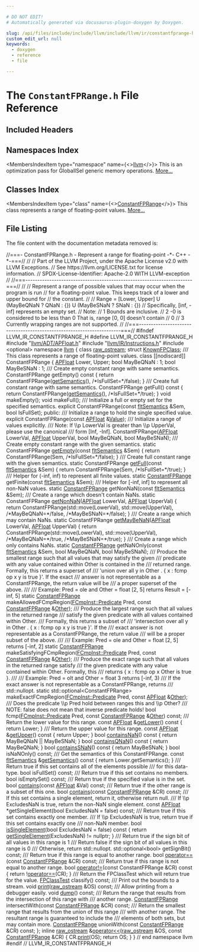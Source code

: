 ```yaml
---

# DO NOT EDIT!
# Automatically generated via docusaurus-plugin-doxygen by Doxygen.

slug: /api/files/include/include/llvm/include/llvm/ir/constantfprange-h
custom_edit_url: null
keywords:
  - doxygen
  - reference
  - file

---
```





# The `ConstantFPRange.h` File Reference

<DoxygenPage pluginConfig={pluginConfig}>



## Included Headers

<IncludesList>
<IncludesListItem
  filePath="llvm/ADT/APFloat.h"
  permalink="/docs/api/files/include/include/llvm/include/llvm/adt/apfloat-h"
  isLocal="true" />
<IncludesListItem
  filePath="llvm/IR/Instructions.h"
  permalink="/docs/api/files/include/include/llvm/include/llvm/ir/instructions-h"
  isLocal="true" />
<IncludesListItem
  filePath="optional"
  permalink=""
  isLocal="false" />
</IncludesList>

## Namespaces Index

<MembersIndex>

<MembersIndexItem
  type="namespace"
  name={<><a href="/docs/api/namespaces/llvm">llvm</a></>}>
This is an optimization pass for GlobalISel generic memory operations. <a href="/docs/api/namespaces/llvm/#details">More...</a>
</MembersIndexItem>

</MembersIndex>

## Classes Index

<MembersIndex>

<MembersIndexItem
  type="class"
  name={<><a href="/docs/api/classes/llvm/constantfprange">ConstantFPRange</a></>}>
This class represents a range of floating-point values. <a href="/docs/api/classes/llvm/constantfprange/#details">More...</a>
</MembersIndexItem>

</MembersIndex>


## File Listing

The file content with the documentation metadata removed is:

<ProgramListing>

<Link id="l00001" /><CodeLine lineNumber="1"><Highlight kind="comment">//===- ConstantFPRange.h - Represent a range for floating-point -&#42;- C++ -&#42;-===//</Highlight><Highlight kind="normal"></Highlight></CodeLine>
<Link id="l00002" /><CodeLine lineNumber="2"><Highlight kind="normal"></Highlight><Highlight kind="comment">//</Highlight><Highlight kind="normal"></Highlight></CodeLine>
<Link id="l00003" /><CodeLine lineNumber="3"><Highlight kind="normal"></Highlight><Highlight kind="comment">// Part of the LLVM Project, under the Apache License v2.0 with LLVM Exceptions.</Highlight><Highlight kind="normal"></Highlight></CodeLine>
<Link id="l00004" /><CodeLine lineNumber="4"><Highlight kind="normal"></Highlight><Highlight kind="comment">// See https://llvm.org/LICENSE.txt for license information.</Highlight><Highlight kind="normal"></Highlight></CodeLine>
<Link id="l00005" /><CodeLine lineNumber="5"><Highlight kind="normal"></Highlight><Highlight kind="comment">// SPDX-License-Identifier: Apache-2.0 WITH LLVM-exception</Highlight><Highlight kind="normal"></Highlight></CodeLine>
<Link id="l00006" /><CodeLine lineNumber="6"><Highlight kind="normal"></Highlight><Highlight kind="comment">//</Highlight><Highlight kind="normal"></Highlight></CodeLine>
<Link id="l00007" /><CodeLine lineNumber="7"><Highlight kind="normal"></Highlight><Highlight kind="comment">//===----------------------------------------------------------------------===//</Highlight><Highlight kind="normal"></Highlight></CodeLine>
<Link id="l00008" /><CodeLine lineNumber="8"><Highlight kind="normal"></Highlight><Highlight kind="comment">//</Highlight><Highlight kind="normal"></Highlight></CodeLine>
<Link id="l00009" /><CodeLine lineNumber="9"><Highlight kind="normal"></Highlight><Highlight kind="comment">// Represent a range of possible values that may occur when the program is run</Highlight><Highlight kind="normal"></Highlight></CodeLine>
<Link id="l00010" /><CodeLine lineNumber="10"><Highlight kind="normal"></Highlight><Highlight kind="comment">// for a floating-point value. This keeps track of a lower and upper bound for</Highlight><Highlight kind="normal"></Highlight></CodeLine>
<Link id="l00011" /><CodeLine lineNumber="11"><Highlight kind="normal"></Highlight><Highlight kind="comment">// the constant.</Highlight><Highlight kind="normal"></Highlight></CodeLine>
<Link id="l00012" /><CodeLine lineNumber="12"><Highlight kind="normal"></Highlight><Highlight kind="comment">//</Highlight><Highlight kind="normal"></Highlight></CodeLine>
<Link id="l00013" /><CodeLine lineNumber="13"><Highlight kind="normal"></Highlight><Highlight kind="comment">// Range = &#91;Lower, Upper&#93; U (MayBeQNaN ? QNaN : &#123;&#125;) U (MayBeSNaN ? SNaN : &#123;&#125;)</Highlight><Highlight kind="normal"></Highlight></CodeLine>
<Link id="l00014" /><CodeLine lineNumber="14"><Highlight kind="normal"></Highlight><Highlight kind="comment">// Specifically, &#91;inf, -inf&#93; represents an empty set.</Highlight><Highlight kind="normal"></Highlight></CodeLine>
<Link id="l00015" /><CodeLine lineNumber="15"><Highlight kind="normal"></Highlight><Highlight kind="comment">// Note:</Highlight><Highlight kind="normal"></Highlight></CodeLine>
<Link id="l00016" /><CodeLine lineNumber="16"><Highlight kind="normal"></Highlight><Highlight kind="comment">// 1 Bounds are inclusive.</Highlight><Highlight kind="normal"></Highlight></CodeLine>
<Link id="l00017" /><CodeLine lineNumber="17"><Highlight kind="normal"></Highlight><Highlight kind="comment">// 2 -0 is considered to be less than 0 That is, range &#91;0, 0&#93; doesn&#39;t contain</Highlight><Highlight kind="normal"></Highlight></CodeLine>
<Link id="l00018" /><CodeLine lineNumber="18"><Highlight kind="normal"></Highlight><Highlight kind="comment">// 0</Highlight><Highlight kind="normal"></Highlight></CodeLine>
<Link id="l00019" /><CodeLine lineNumber="19"><Highlight kind="normal"></Highlight><Highlight kind="comment">// 3 Currently wrapping ranges are not supported.</Highlight><Highlight kind="normal"></Highlight></CodeLine>
<Link id="l00020" /><CodeLine lineNumber="20"><Highlight kind="normal"></Highlight><Highlight kind="comment">//</Highlight><Highlight kind="normal"></Highlight></CodeLine>
<Link id="l00021" /><CodeLine lineNumber="21"><Highlight kind="normal"></Highlight><Highlight kind="comment">//===----------------------------------------------------------------------===//</Highlight><Highlight kind="normal"></Highlight></CodeLine>
<Link id="l00022" /><CodeLine lineNumber="22"><Highlight kind="normal"></Highlight></CodeLine>
<Link id="l00023" /><CodeLine lineNumber="23"><Highlight kind="normal"></Highlight><Highlight kind="preprocessor">#ifndef LLVM&#95;IR&#95;CONSTANTFPRANGE&#95;H</Highlight><Highlight kind="normal"></Highlight></CodeLine>
<Link id="l00024" /><CodeLine lineNumber="24"><Highlight kind="normal"></Highlight><Highlight kind="preprocessor">#define LLVM&#95;IR&#95;CONSTANTFPRANGE&#95;H</Highlight><Highlight kind="normal"></Highlight></CodeLine>
<Link id="l00025" /><CodeLine lineNumber="25"><Highlight kind="normal"></Highlight></CodeLine>
<Link id="l00026" /><CodeLine lineNumber="26"><Highlight kind="normal"></Highlight><Highlight kind="preprocessor">#include &quot;<a href="/docs/api/files/include/include/llvm/include/llvm/adt/apfloat-h">llvm/ADT/APFloat.h</a>&quot;</Highlight><Highlight kind="normal"></Highlight></CodeLine>
<Link id="l00027" /><CodeLine lineNumber="27"><Highlight kind="normal"></Highlight><Highlight kind="preprocessor">#include &quot;<a href="/docs/api/files/include/include/llvm/include/llvm/ir/instructions-h">llvm/IR/Instructions.h</a>&quot;</Highlight><Highlight kind="normal"></Highlight></CodeLine>
<Link id="l00028" /><CodeLine lineNumber="28"><Highlight kind="normal"></Highlight><Highlight kind="preprocessor">#include &lt;optional&gt;</Highlight><Highlight kind="normal"></Highlight></CodeLine>
<Link id="l00029" /><CodeLine lineNumber="29"><Highlight kind="normal"></Highlight></CodeLine>
<Link id="l00030" /><CodeLine lineNumber="30"><Highlight kind="normal"></Highlight><Highlight kind="keyword">namespace </Highlight><Highlight kind="normal"><a href="/docs/api/namespaces/llvm">llvm</a> &#123;</Highlight></CodeLine>
<Link id="l00031" /><CodeLine lineNumber="31"><Highlight kind="normal"></Highlight></CodeLine>
<Link id="l00032" /><CodeLine lineNumber="32"><Highlight kind="normal"></Highlight><Highlight kind="keyword">class </Highlight><Highlight kind="normal"><a href="/docs/api/classes/llvm/raw-ostream">raw&#95;ostream</a>;</Highlight></CodeLine>
<Link id="l00033" /><CodeLine lineNumber="33"><Highlight kind="normal"></Highlight><Highlight kind="keyword">struct </Highlight><Highlight kind="normal"><a href="/docs/api/structs/llvm/knownfpclass">KnownFPClass</a>;</Highlight></CodeLine>
<Link id="l00034" /><CodeLine lineNumber="34"><Highlight kind="normal"></Highlight><Highlight kind="comment"></Highlight></CodeLine>
<Link id="l00035" /><CodeLine lineNumber="35"><Highlight kind="comment">/// This class represents a range of floating-point values.</Highlight><Highlight kind="normal"></Highlight></CodeLine>
<Link id="l00036" /><CodeLine lineNumber="36" lineLink="/docs/api/classes/llvm/constantfprange"><Highlight kind="normal"></Highlight><Highlight kind="keyword">class </Highlight><Highlight kind="normal">&#91;&#91;nodiscard&#93;&#93; ConstantFPRange &#123;</Highlight></CodeLine>
<Link id="l00037" /><CodeLine lineNumber="37"><Highlight kind="normal">  <a href="/docs/api/classes/llvm/apfloat">APFloat</a> Lower, Upper;</Highlight></CodeLine>
<Link id="l00038" /><CodeLine lineNumber="38"><Highlight kind="normal">  </Highlight><Highlight kind="keywordtype">bool</Highlight><Highlight kind="normal"> MayBeQNaN : 1;</Highlight></CodeLine>
<Link id="l00039" /><CodeLine lineNumber="39"><Highlight kind="normal">  </Highlight><Highlight kind="keywordtype">bool</Highlight><Highlight kind="normal"> MayBeSNaN : 1;</Highlight></CodeLine>
<Link id="l00040" /><CodeLine lineNumber="40"><Highlight kind="normal"></Highlight><Highlight kind="comment"></Highlight></CodeLine>
<Link id="l00041" /><CodeLine lineNumber="41"><Highlight kind="comment">  /// Create empty constant range with same semantics.</Highlight><Highlight kind="normal"></Highlight></CodeLine>
<Link id="l00042" /><CodeLine lineNumber="42"><Highlight kind="normal">  ConstantFPRange getEmpty()</Highlight><Highlight kind="keyword"> const </Highlight><Highlight kind="normal">&#123;</Highlight></CodeLine>
<Link id="l00043" /><CodeLine lineNumber="43"><Highlight kind="normal">    </Highlight><Highlight kind="keywordflow">return</Highlight><Highlight kind="normal"> ConstantFPRange(<a href="/docs/api/classes/llvm/constantfprange/#afda37fe68e3091ce813c4f9ab507a04d">getSemantics</a>(), </Highlight><Highlight kind="comment">/&#42;IsFullSet=&#42;/</Highlight><Highlight kind="keyword">false</Highlight><Highlight kind="normal">);</Highlight></CodeLine>
<Link id="l00044" /><CodeLine lineNumber="44"><Highlight kind="normal">  &#125;</Highlight></CodeLine>
<Link id="l00045" /><CodeLine lineNumber="45"><Highlight kind="normal"></Highlight><Highlight kind="comment"></Highlight></CodeLine>
<Link id="l00046" /><CodeLine lineNumber="46"><Highlight kind="comment">  /// Create full constant range with same semantics.</Highlight><Highlight kind="normal"></Highlight></CodeLine>
<Link id="l00047" /><CodeLine lineNumber="47"><Highlight kind="normal">  ConstantFPRange getFull()</Highlight><Highlight kind="keyword"> const </Highlight><Highlight kind="normal">&#123;</Highlight></CodeLine>
<Link id="l00048" /><CodeLine lineNumber="48"><Highlight kind="normal">    </Highlight><Highlight kind="keywordflow">return</Highlight><Highlight kind="normal"> ConstantFPRange(<a href="/docs/api/classes/llvm/constantfprange/#afda37fe68e3091ce813c4f9ab507a04d">getSemantics</a>(), </Highlight><Highlight kind="comment">/&#42;IsFullSet=&#42;/</Highlight><Highlight kind="keyword">true</Highlight><Highlight kind="normal">);</Highlight></CodeLine>
<Link id="l00049" /><CodeLine lineNumber="49"><Highlight kind="normal">  &#125;</Highlight></CodeLine>
<Link id="l00050" /><CodeLine lineNumber="50"><Highlight kind="normal"></Highlight></CodeLine>
<Link id="l00051" /><CodeLine lineNumber="51"><Highlight kind="normal">  </Highlight><Highlight kind="keywordtype">void</Highlight><Highlight kind="normal"> makeEmpty();</Highlight></CodeLine>
<Link id="l00052" /><CodeLine lineNumber="52"><Highlight kind="normal">  </Highlight><Highlight kind="keywordtype">void</Highlight><Highlight kind="normal"> makeFull();</Highlight></CodeLine>
<Link id="l00053" /><CodeLine lineNumber="53"><Highlight kind="normal"></Highlight><Highlight kind="comment"></Highlight></CodeLine>
<Link id="l00054" /><CodeLine lineNumber="54"><Highlight kind="comment">  /// Initialize a full or empty set for the specified semantics.</Highlight><Highlight kind="normal"></Highlight></CodeLine>
<Link id="l00055" /><CodeLine lineNumber="55"><Highlight kind="normal">  </Highlight><Highlight kind="keyword">explicit</Highlight><Highlight kind="normal"> ConstantFPRange(</Highlight><Highlight kind="keyword">const</Highlight><Highlight kind="normal"> <a href="/docs/api/structs/llvm/fltsemantics">fltSemantics</a> &amp;Sem, </Highlight><Highlight kind="keywordtype">bool</Highlight><Highlight kind="normal"> IsFullSet);</Highlight></CodeLine>
<Link id="l00056" /><CodeLine lineNumber="56"><Highlight kind="normal"></Highlight></CodeLine>
<Link id="l00057" /><CodeLine lineNumber="57"><Highlight kind="normal"></Highlight><Highlight kind="keyword">public</Highlight><Highlight kind="normal">:</Highlight><Highlight kind="comment"></Highlight></CodeLine>
<Link id="l00058" /><CodeLine lineNumber="58"><Highlight kind="comment">  /// Initialize a range to hold the single specified value.</Highlight><Highlight kind="normal"></Highlight></CodeLine>
<Link id="l00059" /><CodeLine lineNumber="59"><Highlight kind="normal">  </Highlight><Highlight kind="keyword">explicit</Highlight><Highlight kind="normal"> ConstantFPRange(</Highlight><Highlight kind="keyword">const</Highlight><Highlight kind="normal"> <a href="/docs/api/classes/llvm/apfloat">APFloat</a> &amp;<a href="/docs/api/classes/llvm/value">Value</a>);</Highlight></CodeLine>
<Link id="l00060" /><CodeLine lineNumber="60"><Highlight kind="normal"></Highlight><Highlight kind="comment"></Highlight></CodeLine>
<Link id="l00061" /><CodeLine lineNumber="61"><Highlight kind="comment">  /// Initialize a range of values explicitly.</Highlight></CodeLine>
<Link id="l00062" /><CodeLine lineNumber="62"><Highlight kind="comment">  /// Note: If \\p LowerVal is greater than \\p UpperVal, please use the canonical</Highlight></CodeLine>
<Link id="l00063" /><CodeLine lineNumber="63"><Highlight kind="comment">  /// form &#91;Inf, -Inf&#93;.</Highlight><Highlight kind="normal"></Highlight></CodeLine>
<Link id="l00064" /><CodeLine lineNumber="64"><Highlight kind="normal">  ConstantFPRange(<a href="/docs/api/classes/llvm/apfloat">APFloat</a> LowerVal, <a href="/docs/api/classes/llvm/apfloat">APFloat</a> UpperVal, </Highlight><Highlight kind="keywordtype">bool</Highlight><Highlight kind="normal"> MayBeQNaN,</Highlight></CodeLine>
<Link id="l00065" /><CodeLine lineNumber="65"><Highlight kind="normal">                  </Highlight><Highlight kind="keywordtype">bool</Highlight><Highlight kind="normal"> MayBeSNaN);</Highlight></CodeLine>
<Link id="l00066" /><CodeLine lineNumber="66"><Highlight kind="normal"></Highlight><Highlight kind="comment"></Highlight></CodeLine>
<Link id="l00067" /><CodeLine lineNumber="67"><Highlight kind="comment">  /// Create empty constant range with the given semantics.</Highlight><Highlight kind="normal"></Highlight></CodeLine>
<Link id="l00068" /><CodeLine lineNumber="68" lineLink="/docs/api/classes/llvm/constantfprange/#ad1dd0b6088a193eaccbb62d776d60587"><Highlight kind="normal">  </Highlight><Highlight kind="keyword">static</Highlight><Highlight kind="normal"> ConstantFPRange <a href="/docs/api/classes/llvm/constantfprange/#ad1dd0b6088a193eaccbb62d776d60587">getEmpty</a>(</Highlight><Highlight kind="keyword">const</Highlight><Highlight kind="normal"> <a href="/docs/api/structs/llvm/fltsemantics">fltSemantics</a> &amp;Sem) &#123;</Highlight></CodeLine>
<Link id="l00069" /><CodeLine lineNumber="69"><Highlight kind="normal">    </Highlight><Highlight kind="keywordflow">return</Highlight><Highlight kind="normal"> ConstantFPRange(Sem, </Highlight><Highlight kind="comment">/&#42;IsFullSet=&#42;/</Highlight><Highlight kind="keyword">false</Highlight><Highlight kind="normal">);</Highlight></CodeLine>
<Link id="l00070" /><CodeLine lineNumber="70"><Highlight kind="normal">  &#125;</Highlight></CodeLine>
<Link id="l00071" /><CodeLine lineNumber="71"><Highlight kind="normal"></Highlight><Highlight kind="comment"></Highlight></CodeLine>
<Link id="l00072" /><CodeLine lineNumber="72"><Highlight kind="comment">  /// Create full constant range with the given semantics.</Highlight><Highlight kind="normal"></Highlight></CodeLine>
<Link id="l00073" /><CodeLine lineNumber="73" lineLink="/docs/api/classes/llvm/constantfprange/#a106ff7aa37fa465de3aa36d5887b2ee5"><Highlight kind="normal">  </Highlight><Highlight kind="keyword">static</Highlight><Highlight kind="normal"> ConstantFPRange <a href="/docs/api/classes/llvm/constantfprange/#a106ff7aa37fa465de3aa36d5887b2ee5">getFull</a>(</Highlight><Highlight kind="keyword">const</Highlight><Highlight kind="normal"> <a href="/docs/api/structs/llvm/fltsemantics">fltSemantics</a> &amp;Sem) &#123;</Highlight></CodeLine>
<Link id="l00074" /><CodeLine lineNumber="74"><Highlight kind="normal">    </Highlight><Highlight kind="keywordflow">return</Highlight><Highlight kind="normal"> ConstantFPRange(Sem, </Highlight><Highlight kind="comment">/&#42;IsFullSet=&#42;/</Highlight><Highlight kind="keyword">true</Highlight><Highlight kind="normal">);</Highlight></CodeLine>
<Link id="l00075" /><CodeLine lineNumber="75"><Highlight kind="normal">  &#125;</Highlight></CodeLine>
<Link id="l00076" /><CodeLine lineNumber="76"><Highlight kind="normal"></Highlight><Highlight kind="comment"></Highlight></CodeLine>
<Link id="l00077" /><CodeLine lineNumber="77"><Highlight kind="comment">  /// Helper for (-inf, inf) to represent all finite values.</Highlight><Highlight kind="normal"></Highlight></CodeLine>
<Link id="l00078" /><CodeLine lineNumber="78"><Highlight kind="normal">  </Highlight><Highlight kind="keyword">static</Highlight><Highlight kind="normal"> <a href="/docs/api/classes/llvm/constantfprange">ConstantFPRange</a> getFinite(</Highlight><Highlight kind="keyword">const</Highlight><Highlight kind="normal"> <a href="/docs/api/structs/llvm/fltsemantics">fltSemantics</a> &amp;Sem);</Highlight></CodeLine>
<Link id="l00079" /><CodeLine lineNumber="79"><Highlight kind="normal"></Highlight><Highlight kind="comment"></Highlight></CodeLine>
<Link id="l00080" /><CodeLine lineNumber="80"><Highlight kind="comment">  /// Helper for &#91;-inf, inf&#93; to represent all non-NaN values.</Highlight><Highlight kind="normal"></Highlight></CodeLine>
<Link id="l00081" /><CodeLine lineNumber="81"><Highlight kind="normal">  </Highlight><Highlight kind="keyword">static</Highlight><Highlight kind="normal"> <a href="/docs/api/classes/llvm/constantfprange">ConstantFPRange</a> getNonNaN(</Highlight><Highlight kind="keyword">const</Highlight><Highlight kind="normal"> <a href="/docs/api/structs/llvm/fltsemantics">fltSemantics</a> &amp;Sem);</Highlight></CodeLine>
<Link id="l00082" /><CodeLine lineNumber="82"><Highlight kind="normal"></Highlight><Highlight kind="comment"></Highlight></CodeLine>
<Link id="l00083" /><CodeLine lineNumber="83"><Highlight kind="comment">  /// Create a range which doesn&#39;t contain NaNs.</Highlight><Highlight kind="normal"></Highlight></CodeLine>
<Link id="l00084" /><CodeLine lineNumber="84" lineLink="/docs/api/classes/llvm/constantfprange/#ad36feb2aab4770cccf5b75fe7955d3c9"><Highlight kind="normal">  </Highlight><Highlight kind="keyword">static</Highlight><Highlight kind="normal"> ConstantFPRange <a href="/docs/api/classes/llvm/constantfprange/#ad36feb2aab4770cccf5b75fe7955d3c9">getNonNaN</a>(<a href="/docs/api/classes/llvm/apfloat">APFloat</a> LowerVal, <a href="/docs/api/classes/llvm/apfloat">APFloat</a> UpperVal) &#123;</Highlight></CodeLine>
<Link id="l00085" /><CodeLine lineNumber="85"><Highlight kind="normal">    </Highlight><Highlight kind="keywordflow">return</Highlight><Highlight kind="normal"> ConstantFPRange(std::move(LowerVal), std::move(UpperVal),</Highlight></CodeLine>
<Link id="l00086" /><CodeLine lineNumber="86"><Highlight kind="normal">                           </Highlight><Highlight kind="comment">/&#42;MayBeQNaN=&#42;/</Highlight><Highlight kind="keyword">false</Highlight><Highlight kind="normal">, </Highlight><Highlight kind="comment">/&#42;MayBeSNaN=&#42;/</Highlight><Highlight kind="keyword">false</Highlight><Highlight kind="normal">);</Highlight></CodeLine>
<Link id="l00087" /><CodeLine lineNumber="87"><Highlight kind="normal">  &#125;</Highlight></CodeLine>
<Link id="l00088" /><CodeLine lineNumber="88"><Highlight kind="normal"></Highlight><Highlight kind="comment"></Highlight></CodeLine>
<Link id="l00089" /><CodeLine lineNumber="89"><Highlight kind="comment">  /// Create a range which may contain NaNs.</Highlight><Highlight kind="normal"></Highlight></CodeLine>
<Link id="l00090" /><CodeLine lineNumber="90" lineLink="/docs/api/classes/llvm/constantfprange/#a06367647f909e8107f3a1bc01dddf344"><Highlight kind="normal">  </Highlight><Highlight kind="keyword">static</Highlight><Highlight kind="normal"> ConstantFPRange <a href="/docs/api/classes/llvm/constantfprange/#a06367647f909e8107f3a1bc01dddf344">getMayBeNaN</a>(<a href="/docs/api/classes/llvm/apfloat">APFloat</a> LowerVal, <a href="/docs/api/classes/llvm/apfloat">APFloat</a> UpperVal) &#123;</Highlight></CodeLine>
<Link id="l00091" /><CodeLine lineNumber="91"><Highlight kind="normal">    </Highlight><Highlight kind="keywordflow">return</Highlight><Highlight kind="normal"> ConstantFPRange(std::move(LowerVal), std::move(UpperVal),</Highlight></CodeLine>
<Link id="l00092" /><CodeLine lineNumber="92"><Highlight kind="normal">                           </Highlight><Highlight kind="comment">/&#42;MayBeQNaN=&#42;/</Highlight><Highlight kind="keyword">true</Highlight><Highlight kind="normal">, </Highlight><Highlight kind="comment">/&#42;MayBeSNaN=&#42;/</Highlight><Highlight kind="keyword">true</Highlight><Highlight kind="normal">);</Highlight></CodeLine>
<Link id="l00093" /><CodeLine lineNumber="93"><Highlight kind="normal">  &#125;</Highlight></CodeLine>
<Link id="l00094" /><CodeLine lineNumber="94"><Highlight kind="normal"></Highlight><Highlight kind="comment"></Highlight></CodeLine>
<Link id="l00095" /><CodeLine lineNumber="95"><Highlight kind="comment">  /// Create a range which only contains NaNs.</Highlight><Highlight kind="normal"></Highlight></CodeLine>
<Link id="l00096" /><CodeLine lineNumber="96"><Highlight kind="normal">  </Highlight><Highlight kind="keyword">static</Highlight><Highlight kind="normal"> <a href="/docs/api/classes/llvm/constantfprange">ConstantFPRange</a> getNaNOnly(</Highlight><Highlight kind="keyword">const</Highlight><Highlight kind="normal"> <a href="/docs/api/structs/llvm/fltsemantics">fltSemantics</a> &amp;Sem, </Highlight><Highlight kind="keywordtype">bool</Highlight><Highlight kind="normal"> MayBeQNaN,</Highlight></CodeLine>
<Link id="l00097" /><CodeLine lineNumber="97"><Highlight kind="normal">                                    </Highlight><Highlight kind="keywordtype">bool</Highlight><Highlight kind="normal"> MayBeSNaN);</Highlight></CodeLine>
<Link id="l00098" /><CodeLine lineNumber="98"><Highlight kind="normal"></Highlight><Highlight kind="comment"></Highlight></CodeLine>
<Link id="l00099" /><CodeLine lineNumber="99"><Highlight kind="comment">  /// Produce the smallest range such that all values that may satisfy the given</Highlight></CodeLine>
<Link id="l00100" /><CodeLine lineNumber="100"><Highlight kind="comment">  /// predicate with any value contained within Other is contained in the</Highlight></CodeLine>
<Link id="l00101" /><CodeLine lineNumber="101"><Highlight kind="comment">  /// returned range.  Formally, this returns a superset of</Highlight></CodeLine>
<Link id="l00102" /><CodeLine lineNumber="102"><Highlight kind="comment">  /// &#39;union over all y in Other . &#123; x : fcmp op x y is true &#125;&#39;.  If the exact</Highlight></CodeLine>
<Link id="l00103" /><CodeLine lineNumber="103"><Highlight kind="comment">  /// answer is not representable as a ConstantFPRange, the return value will be</Highlight></CodeLine>
<Link id="l00104" /><CodeLine lineNumber="104"><Highlight kind="comment">  /// a proper superset of the above.</Highlight></CodeLine>
<Link id="l00105" /><CodeLine lineNumber="105"><Highlight kind="comment">  ///</Highlight></CodeLine>
<Link id="l00106" /><CodeLine lineNumber="106"><Highlight kind="comment">  /// Example: Pred = ole and Other = float &#91;2, 5&#93; returns Result = &#91;-inf, 5&#93;</Highlight><Highlight kind="normal"></Highlight></CodeLine>
<Link id="l00107" /><CodeLine lineNumber="107"><Highlight kind="normal">  </Highlight><Highlight kind="keyword">static</Highlight><Highlight kind="normal"> <a href="/docs/api/classes/llvm/constantfprange">ConstantFPRange</a> makeAllowedFCmpRegion(<a href="/docs/api/classes/llvm/cmpinst/#a2be3583dac92a031fa1458d4d992c78b">FCmpInst::Predicate</a> Pred,</Highlight></CodeLine>
<Link id="l00108" /><CodeLine lineNumber="108"><Highlight kind="normal">                                               </Highlight><Highlight kind="keyword">const</Highlight><Highlight kind="normal"> <a href="/docs/api/classes/llvm/constantfprange">ConstantFPRange</a> &amp;<a href="/docs/api/namespaces/llvm/#a9eb4f5b98b70ee4fab9614ed58282c1fa6311ae17c1ee52b36e68aaf4ad066387">Other</a>);</Highlight></CodeLine>
<Link id="l00109" /><CodeLine lineNumber="109"><Highlight kind="normal"></Highlight><Highlight kind="comment"></Highlight></CodeLine>
<Link id="l00110" /><CodeLine lineNumber="110"><Highlight kind="comment">  /// Produce the largest range such that all values in the returned range</Highlight></CodeLine>
<Link id="l00111" /><CodeLine lineNumber="111"><Highlight kind="comment">  /// satisfy the given predicate with all values contained within Other.</Highlight></CodeLine>
<Link id="l00112" /><CodeLine lineNumber="112"><Highlight kind="comment">  /// Formally, this returns a subset of</Highlight></CodeLine>
<Link id="l00113" /><CodeLine lineNumber="113"><Highlight kind="comment">  /// &#39;intersection over all y in Other . &#123; x : fcmp op x y is true &#125;&#39;.  If the</Highlight></CodeLine>
<Link id="l00114" /><CodeLine lineNumber="114"><Highlight kind="comment">  /// exact answer is not representable as a ConstantFPRange, the return value</Highlight></CodeLine>
<Link id="l00115" /><CodeLine lineNumber="115"><Highlight kind="comment">  /// will be a proper subset of the above.</Highlight></CodeLine>
<Link id="l00116" /><CodeLine lineNumber="116"><Highlight kind="comment">  ///</Highlight></CodeLine>
<Link id="l00117" /><CodeLine lineNumber="117"><Highlight kind="comment">  /// Example: Pred = ole and Other = float &#91;2, 5&#93; returns &#91;-inf, 2&#93;</Highlight><Highlight kind="normal"></Highlight></CodeLine>
<Link id="l00118" /><CodeLine lineNumber="118"><Highlight kind="normal">  </Highlight><Highlight kind="keyword">static</Highlight><Highlight kind="normal"> <a href="/docs/api/classes/llvm/constantfprange">ConstantFPRange</a> makeSatisfyingFCmpRegion(<a href="/docs/api/classes/llvm/cmpinst/#a2be3583dac92a031fa1458d4d992c78b">FCmpInst::Predicate</a> Pred,</Highlight></CodeLine>
<Link id="l00119" /><CodeLine lineNumber="119"><Highlight kind="normal">                                                  </Highlight><Highlight kind="keyword">const</Highlight><Highlight kind="normal"> <a href="/docs/api/classes/llvm/constantfprange">ConstantFPRange</a> &amp;<a href="/docs/api/namespaces/llvm/#a9eb4f5b98b70ee4fab9614ed58282c1fa6311ae17c1ee52b36e68aaf4ad066387">Other</a>);</Highlight></CodeLine>
<Link id="l00120" /><CodeLine lineNumber="120"><Highlight kind="normal"></Highlight><Highlight kind="comment"></Highlight></CodeLine>
<Link id="l00121" /><CodeLine lineNumber="121"><Highlight kind="comment">  /// Produce the exact range such that all values in the returned range satisfy</Highlight></CodeLine>
<Link id="l00122" /><CodeLine lineNumber="122"><Highlight kind="comment">  /// the given predicate with any value contained within Other. Formally, this</Highlight></CodeLine>
<Link id="l00123" /><CodeLine lineNumber="123"><Highlight kind="comment">  /// returns &#123; x : fcmp op x Other is true &#125;.</Highlight></CodeLine>
<Link id="l00124" /><CodeLine lineNumber="124"><Highlight kind="comment">  ///</Highlight></CodeLine>
<Link id="l00125" /><CodeLine lineNumber="125"><Highlight kind="comment">  /// Example: Pred = olt and Other = float 3 returns &#91;-inf, 3)</Highlight></CodeLine>
<Link id="l00126" /><CodeLine lineNumber="126"><Highlight kind="comment">  /// If the exact answer is not representable as a ConstantFPRange, returns</Highlight></CodeLine>
<Link id="l00127" /><CodeLine lineNumber="127"><Highlight kind="comment">  /// std::nullopt.</Highlight><Highlight kind="normal"></Highlight></CodeLine>
<Link id="l00128" /><CodeLine lineNumber="128"><Highlight kind="normal">  </Highlight><Highlight kind="keyword">static</Highlight><Highlight kind="normal"> std::optional&lt;ConstantFPRange&gt;</Highlight></CodeLine>
<Link id="l00129" /><CodeLine lineNumber="129"><Highlight kind="normal">  makeExactFCmpRegion(<a href="/docs/api/classes/llvm/cmpinst/#a2be3583dac92a031fa1458d4d992c78b">FCmpInst::Predicate</a> Pred, </Highlight><Highlight kind="keyword">const</Highlight><Highlight kind="normal"> <a href="/docs/api/classes/llvm/apfloat">APFloat</a> &amp;<a href="/docs/api/namespaces/llvm/#a9eb4f5b98b70ee4fab9614ed58282c1fa6311ae17c1ee52b36e68aaf4ad066387">Other</a>);</Highlight></CodeLine>
<Link id="l00130" /><CodeLine lineNumber="130"><Highlight kind="normal"></Highlight><Highlight kind="comment"></Highlight></CodeLine>
<Link id="l00131" /><CodeLine lineNumber="131"><Highlight kind="comment">  /// Does the predicate \\p Pred hold between ranges this and \\p Other?</Highlight></CodeLine>
<Link id="l00132" /><CodeLine lineNumber="132"><Highlight kind="comment">  /// NOTE: false does not mean that inverse predicate holds!</Highlight><Highlight kind="normal"></Highlight></CodeLine>
<Link id="l00133" /><CodeLine lineNumber="133"><Highlight kind="normal">  </Highlight><Highlight kind="keywordtype">bool</Highlight><Highlight kind="normal"> fcmp(<a href="/docs/api/classes/llvm/cmpinst/#a2be3583dac92a031fa1458d4d992c78b">FCmpInst::Predicate</a> Pred, </Highlight><Highlight kind="keyword">const</Highlight><Highlight kind="normal"> <a href="/docs/api/classes/llvm/constantfprange">ConstantFPRange</a> &amp;<a href="/docs/api/namespaces/llvm/#a9eb4f5b98b70ee4fab9614ed58282c1fa6311ae17c1ee52b36e68aaf4ad066387">Other</a>) </Highlight><Highlight kind="keyword">const</Highlight><Highlight kind="normal">;</Highlight></CodeLine>
<Link id="l00134" /><CodeLine lineNumber="134"><Highlight kind="normal"></Highlight><Highlight kind="comment"></Highlight></CodeLine>
<Link id="l00135" /><CodeLine lineNumber="135"><Highlight kind="comment">  /// Return the lower value for this range.</Highlight><Highlight kind="normal"></Highlight></CodeLine>
<Link id="l00136" /><CodeLine lineNumber="136" lineLink="/docs/api/classes/llvm/constantfprange/#aecf00eeae75d39bfd560934ea6657ce3"><Highlight kind="normal">  </Highlight><Highlight kind="keyword">const</Highlight><Highlight kind="normal"> <a href="/docs/api/classes/llvm/apfloat">APFloat</a> &amp;<a href="/docs/api/classes/llvm/constantfprange/#aecf00eeae75d39bfd560934ea6657ce3">getLower</a>()</Highlight><Highlight kind="keyword"> const </Highlight><Highlight kind="normal">&#123; </Highlight><Highlight kind="keywordflow">return</Highlight><Highlight kind="normal"> Lower; &#125;</Highlight></CodeLine>
<Link id="l00137" /><CodeLine lineNumber="137"><Highlight kind="normal"></Highlight><Highlight kind="comment"></Highlight></CodeLine>
<Link id="l00138" /><CodeLine lineNumber="138"><Highlight kind="comment">  /// Return the upper value for this range.</Highlight><Highlight kind="normal"></Highlight></CodeLine>
<Link id="l00139" /><CodeLine lineNumber="139" lineLink="/docs/api/classes/llvm/constantfprange/#aeb1ef69f315dc2f8249e020780192e3d"><Highlight kind="normal">  </Highlight><Highlight kind="keyword">const</Highlight><Highlight kind="normal"> <a href="/docs/api/classes/llvm/apfloat">APFloat</a> &amp;<a href="/docs/api/classes/llvm/constantfprange/#aeb1ef69f315dc2f8249e020780192e3d">getUpper</a>()</Highlight><Highlight kind="keyword"> const </Highlight><Highlight kind="normal">&#123; </Highlight><Highlight kind="keywordflow">return</Highlight><Highlight kind="normal"> Upper; &#125;</Highlight></CodeLine>
<Link id="l00140" /><CodeLine lineNumber="140"><Highlight kind="normal"></Highlight></CodeLine>
<Link id="l00141" /><CodeLine lineNumber="141" lineLink="/docs/api/classes/llvm/constantfprange/#a6f9d74b728e4f62b126c17c6970957f4"><Highlight kind="normal">  </Highlight><Highlight kind="keywordtype">bool</Highlight><Highlight kind="normal"> <a href="/docs/api/classes/llvm/constantfprange/#a6f9d74b728e4f62b126c17c6970957f4">containsNaN</a>()</Highlight><Highlight kind="keyword"> const </Highlight><Highlight kind="normal">&#123; </Highlight><Highlight kind="keywordflow">return</Highlight><Highlight kind="normal"> MayBeQNaN || MayBeSNaN; &#125;</Highlight></CodeLine>
<Link id="l00142" /><CodeLine lineNumber="142" lineLink="/docs/api/classes/llvm/constantfprange/#a1280f3ee32c39f4732e88d94f62ba72d"><Highlight kind="normal">  </Highlight><Highlight kind="keywordtype">bool</Highlight><Highlight kind="normal"> <a href="/docs/api/classes/llvm/constantfprange/#a1280f3ee32c39f4732e88d94f62ba72d">containsQNaN</a>()</Highlight><Highlight kind="keyword"> const </Highlight><Highlight kind="normal">&#123; </Highlight><Highlight kind="keywordflow">return</Highlight><Highlight kind="normal"> MayBeQNaN; &#125;</Highlight></CodeLine>
<Link id="l00143" /><CodeLine lineNumber="143" lineLink="/docs/api/classes/llvm/constantfprange/#a3c822545e0122b707c5953be7c06fef3"><Highlight kind="normal">  </Highlight><Highlight kind="keywordtype">bool</Highlight><Highlight kind="normal"> <a href="/docs/api/classes/llvm/constantfprange/#a3c822545e0122b707c5953be7c06fef3">containsSNaN</a>()</Highlight><Highlight kind="keyword"> const </Highlight><Highlight kind="normal">&#123; </Highlight><Highlight kind="keywordflow">return</Highlight><Highlight kind="normal"> MayBeSNaN; &#125;</Highlight></CodeLine>
<Link id="l00144" /><CodeLine lineNumber="144"><Highlight kind="normal">  </Highlight><Highlight kind="keywordtype">bool</Highlight><Highlight kind="normal"> isNaNOnly() </Highlight><Highlight kind="keyword">const</Highlight><Highlight kind="normal">;</Highlight></CodeLine>
<Link id="l00145" /><CodeLine lineNumber="145"><Highlight kind="normal"></Highlight><Highlight kind="comment"></Highlight></CodeLine>
<Link id="l00146" /><CodeLine lineNumber="146"><Highlight kind="comment">  /// Get the semantics of this ConstantFPRange.</Highlight><Highlight kind="normal"></Highlight></CodeLine>
<Link id="l00147" /><CodeLine lineNumber="147" lineLink="/docs/api/classes/llvm/constantfprange/#afda37fe68e3091ce813c4f9ab507a04d"><Highlight kind="normal">  </Highlight><Highlight kind="keyword">const</Highlight><Highlight kind="normal"> <a href="/docs/api/structs/llvm/fltsemantics">fltSemantics</a> &amp;<a href="/docs/api/classes/llvm/constantfprange/#afda37fe68e3091ce813c4f9ab507a04d">getSemantics</a>()</Highlight><Highlight kind="keyword"> const </Highlight><Highlight kind="normal">&#123; </Highlight><Highlight kind="keywordflow">return</Highlight><Highlight kind="normal"> Lower.getSemantics(); &#125;</Highlight></CodeLine>
<Link id="l00148" /><CodeLine lineNumber="148"><Highlight kind="normal"></Highlight><Highlight kind="comment"></Highlight></CodeLine>
<Link id="l00149" /><CodeLine lineNumber="149"><Highlight kind="comment">  /// Return true if this set contains all of the elements possible</Highlight></CodeLine>
<Link id="l00150" /><CodeLine lineNumber="150"><Highlight kind="comment">  /// for this data-type.</Highlight><Highlight kind="normal"></Highlight></CodeLine>
<Link id="l00151" /><CodeLine lineNumber="151"><Highlight kind="normal">  </Highlight><Highlight kind="keywordtype">bool</Highlight><Highlight kind="normal"> isFullSet() </Highlight><Highlight kind="keyword">const</Highlight><Highlight kind="normal">;</Highlight></CodeLine>
<Link id="l00152" /><CodeLine lineNumber="152"><Highlight kind="normal"></Highlight><Highlight kind="comment"></Highlight></CodeLine>
<Link id="l00153" /><CodeLine lineNumber="153"><Highlight kind="comment">  /// Return true if this set contains no members.</Highlight><Highlight kind="normal"></Highlight></CodeLine>
<Link id="l00154" /><CodeLine lineNumber="154"><Highlight kind="normal">  </Highlight><Highlight kind="keywordtype">bool</Highlight><Highlight kind="normal"> isEmptySet() </Highlight><Highlight kind="keyword">const</Highlight><Highlight kind="normal">;</Highlight></CodeLine>
<Link id="l00155" /><CodeLine lineNumber="155"><Highlight kind="normal"></Highlight><Highlight kind="comment"></Highlight></CodeLine>
<Link id="l00156" /><CodeLine lineNumber="156"><Highlight kind="comment">  /// Return true if the specified value is in the set.</Highlight><Highlight kind="normal"></Highlight></CodeLine>
<Link id="l00157" /><CodeLine lineNumber="157"><Highlight kind="normal">  </Highlight><Highlight kind="keywordtype">bool</Highlight><Highlight kind="normal"> <a href="/docs/api/files/lib/lib/sandboxir/value-cpp/#a34433c37334a1cde3d58cde3099257dd">contains</a>(</Highlight><Highlight kind="keyword">const</Highlight><Highlight kind="normal"> <a href="/docs/api/classes/llvm/apfloat">APFloat</a> &amp;Val) </Highlight><Highlight kind="keyword">const</Highlight><Highlight kind="normal">;</Highlight></CodeLine>
<Link id="l00158" /><CodeLine lineNumber="158"><Highlight kind="normal"></Highlight><Highlight kind="comment"></Highlight></CodeLine>
<Link id="l00159" /><CodeLine lineNumber="159"><Highlight kind="comment">  /// Return true if the other range is a subset of this one.</Highlight><Highlight kind="normal"></Highlight></CodeLine>
<Link id="l00160" /><CodeLine lineNumber="160"><Highlight kind="normal">  </Highlight><Highlight kind="keywordtype">bool</Highlight><Highlight kind="normal"> <a href="/docs/api/files/lib/lib/sandboxir/value-cpp/#a34433c37334a1cde3d58cde3099257dd">contains</a>(</Highlight><Highlight kind="keyword">const</Highlight><Highlight kind="normal"> <a href="/docs/api/classes/llvm/constantfprange">ConstantFPRange</a> &amp;CR) </Highlight><Highlight kind="keyword">const</Highlight><Highlight kind="normal">;</Highlight></CodeLine>
<Link id="l00161" /><CodeLine lineNumber="161"><Highlight kind="normal"></Highlight><Highlight kind="comment"></Highlight></CodeLine>
<Link id="l00162" /><CodeLine lineNumber="162"><Highlight kind="comment">  /// If this set contains a single element, return it, otherwise return null.</Highlight></CodeLine>
<Link id="l00163" /><CodeLine lineNumber="163"><Highlight kind="comment">  /// If \\p ExcludesNaN is true, return the non-NaN single element.</Highlight><Highlight kind="normal"></Highlight></CodeLine>
<Link id="l00164" /><CodeLine lineNumber="164"><Highlight kind="normal">  </Highlight><Highlight kind="keyword">const</Highlight><Highlight kind="normal"> <a href="/docs/api/classes/llvm/apfloat">APFloat</a> &#42;getSingleElement(</Highlight><Highlight kind="keywordtype">bool</Highlight><Highlight kind="normal"> ExcludesNaN = </Highlight><Highlight kind="keyword">false</Highlight><Highlight kind="normal">) </Highlight><Highlight kind="keyword">const</Highlight><Highlight kind="normal">;</Highlight></CodeLine>
<Link id="l00165" /><CodeLine lineNumber="165"><Highlight kind="normal"></Highlight><Highlight kind="comment"></Highlight></CodeLine>
<Link id="l00166" /><CodeLine lineNumber="166"><Highlight kind="comment">  /// Return true if this set contains exactly one member.</Highlight></CodeLine>
<Link id="l00167" /><CodeLine lineNumber="167"><Highlight kind="comment">  /// If \\p ExcludesNaN is true, return true if this set contains exactly one</Highlight></CodeLine>
<Link id="l00168" /><CodeLine lineNumber="168"><Highlight kind="comment">  /// non-NaN member.</Highlight><Highlight kind="normal"></Highlight></CodeLine>
<Link id="l00169" /><CodeLine lineNumber="169" lineLink="/docs/api/classes/llvm/constantfprange/#a87a320a2d76c93e6aa347f2456a7a394"><Highlight kind="normal">  </Highlight><Highlight kind="keywordtype">bool</Highlight><Highlight kind="normal"> <a href="/docs/api/classes/llvm/constantfprange/#a87a320a2d76c93e6aa347f2456a7a394">isSingleElement</a>(</Highlight><Highlight kind="keywordtype">bool</Highlight><Highlight kind="normal"> ExcludesNaN = </Highlight><Highlight kind="keyword">false</Highlight><Highlight kind="normal">)</Highlight><Highlight kind="keyword"> const </Highlight><Highlight kind="normal">&#123;</Highlight></CodeLine>
<Link id="l00170" /><CodeLine lineNumber="170"><Highlight kind="normal">    </Highlight><Highlight kind="keywordflow">return</Highlight><Highlight kind="normal"> <a href="/docs/api/classes/llvm/constantfprange/#a4c44f70a31ae4f69f7676b9499ba117b">getSingleElement</a>(ExcludesNaN) != </Highlight><Highlight kind="keyword">nullptr</Highlight><Highlight kind="normal">;</Highlight></CodeLine>
<Link id="l00171" /><CodeLine lineNumber="171"><Highlight kind="normal">  &#125;</Highlight></CodeLine>
<Link id="l00172" /><CodeLine lineNumber="172"><Highlight kind="normal"></Highlight><Highlight kind="comment"></Highlight></CodeLine>
<Link id="l00173" /><CodeLine lineNumber="173"><Highlight kind="comment">  /// Return true if the sign bit of all values in this range is 1</Highlight></CodeLine>
<Link id="l00174" /><CodeLine lineNumber="174"><Highlight kind="comment">  /// Return false if the sign bit of all values in this range is 0</Highlight></CodeLine>
<Link id="l00175" /><CodeLine lineNumber="175"><Highlight kind="comment">  /// Otherwise, return std::nullopt.</Highlight><Highlight kind="normal"></Highlight></CodeLine>
<Link id="l00176" /><CodeLine lineNumber="176"><Highlight kind="normal">  std::optional&lt;bool&gt; getSignBit() </Highlight><Highlight kind="keyword">const</Highlight><Highlight kind="normal">;</Highlight></CodeLine>
<Link id="l00177" /><CodeLine lineNumber="177"><Highlight kind="normal"></Highlight><Highlight kind="comment"></Highlight></CodeLine>
<Link id="l00178" /><CodeLine lineNumber="178"><Highlight kind="comment">  /// Return true if this range is equal to another range.</Highlight><Highlight kind="normal"></Highlight></CodeLine>
<Link id="l00179" /><CodeLine lineNumber="179"><Highlight kind="normal">  </Highlight><Highlight kind="keywordtype">bool</Highlight><Highlight kind="normal"> <a href="/docs/api/files/lib/lib/debuginfo/lib/debuginfo/gsym/mergedfunctionsinfo-cpp/#ad5db311411b09e79fcad62e7cee12e6b">operator==</a>(</Highlight><Highlight kind="keyword">const</Highlight><Highlight kind="normal"> <a href="/docs/api/classes/llvm/constantfprange">ConstantFPRange</a> &amp;CR) </Highlight><Highlight kind="keyword">const</Highlight><Highlight kind="normal">;</Highlight><Highlight kind="comment"></Highlight></CodeLine>
<Link id="l00180" /><CodeLine lineNumber="180"><Highlight kind="comment">  /// Return true if this range is not equal to another range.</Highlight><Highlight kind="normal"></Highlight></CodeLine>
<Link id="l00181" /><CodeLine lineNumber="181" lineLink="/docs/api/classes/llvm/constantfprange/#aa358c3b1545898d0e7365f44e194963e"><Highlight kind="normal">  </Highlight><Highlight kind="keywordtype">bool</Highlight><Highlight kind="normal"> <a href="/docs/api/classes/llvm/constantfprange/#aa358c3b1545898d0e7365f44e194963e">operator!=</a>(</Highlight><Highlight kind="keyword">const</Highlight><Highlight kind="normal"> ConstantFPRange &amp;CR)</Highlight><Highlight kind="keyword"> const </Highlight><Highlight kind="normal">&#123; </Highlight><Highlight kind="keywordflow">return</Highlight><Highlight kind="normal"> !<a href="/docs/api/files/lib/lib/debuginfo/lib/debuginfo/gsym/mergedfunctionsinfo-cpp/#ad5db311411b09e79fcad62e7cee12e6b">operator==</a>(CR); &#125;</Highlight></CodeLine>
<Link id="l00182" /><CodeLine lineNumber="182"><Highlight kind="normal"></Highlight><Highlight kind="comment"></Highlight></CodeLine>
<Link id="l00183" /><CodeLine lineNumber="183"><Highlight kind="comment">  /// Return the FPClassTest which will return true for the value.</Highlight><Highlight kind="normal"></Highlight></CodeLine>
<Link id="l00184" /><CodeLine lineNumber="184"><Highlight kind="normal">  <a href="/docs/api/namespaces/llvm/#a76921eddf6329af860916f3278ef1d1d">FPClassTest</a> classify() </Highlight><Highlight kind="keyword">const</Highlight><Highlight kind="normal">;</Highlight></CodeLine>
<Link id="l00185" /><CodeLine lineNumber="185"><Highlight kind="normal"></Highlight><Highlight kind="comment"></Highlight></CodeLine>
<Link id="l00186" /><CodeLine lineNumber="186"><Highlight kind="comment">  /// Print out the bounds to a stream.</Highlight><Highlight kind="normal"></Highlight></CodeLine>
<Link id="l00187" /><CodeLine lineNumber="187"><Highlight kind="normal">  </Highlight><Highlight kind="keywordtype">void</Highlight><Highlight kind="normal"> <a href="/docs/api/files/lib/lib/object/archivewriter-cpp/#aa9f638c7ae7fdd206a6c60e26bef9751">print</a>(<a href="/docs/api/classes/llvm/raw-ostream">raw&#95;ostream</a> &amp;OS) </Highlight><Highlight kind="keyword">const</Highlight><Highlight kind="normal">;</Highlight></CodeLine>
<Link id="l00188" /><CodeLine lineNumber="188"><Highlight kind="normal"></Highlight><Highlight kind="comment"></Highlight></CodeLine>
<Link id="l00189" /><CodeLine lineNumber="189"><Highlight kind="comment">  /// Allow printing from a debugger easily.</Highlight><Highlight kind="normal"></Highlight></CodeLine>
<Link id="l00190" /><CodeLine lineNumber="190"><Highlight kind="normal">  </Highlight><Highlight kind="keywordtype">void</Highlight><Highlight kind="normal"> <a href="/docs/api/namespaces/llvm/#a03503773241005f01b090b9862aad304">dump</a>() </Highlight><Highlight kind="keyword">const</Highlight><Highlight kind="normal">;</Highlight></CodeLine>
<Link id="l00191" /><CodeLine lineNumber="191"><Highlight kind="normal"></Highlight><Highlight kind="comment"></Highlight></CodeLine>
<Link id="l00192" /><CodeLine lineNumber="192"><Highlight kind="comment">  /// Return the range that results from the intersection of this range with</Highlight></CodeLine>
<Link id="l00193" /><CodeLine lineNumber="193"><Highlight kind="comment">  /// another range.</Highlight><Highlight kind="normal"></Highlight></CodeLine>
<Link id="l00194" /><CodeLine lineNumber="194"><Highlight kind="normal">  <a href="/docs/api/classes/llvm/constantfprange">ConstantFPRange</a> intersectWith(</Highlight><Highlight kind="keyword">const</Highlight><Highlight kind="normal"> <a href="/docs/api/classes/llvm/constantfprange">ConstantFPRange</a> &amp;CR) </Highlight><Highlight kind="keyword">const</Highlight><Highlight kind="normal">;</Highlight></CodeLine>
<Link id="l00195" /><CodeLine lineNumber="195"><Highlight kind="normal"></Highlight><Highlight kind="comment"></Highlight></CodeLine>
<Link id="l00196" /><CodeLine lineNumber="196"><Highlight kind="comment">  /// Return the smallest range that results from the union of this range</Highlight></CodeLine>
<Link id="l00197" /><CodeLine lineNumber="197"><Highlight kind="comment">  /// with another range.  The resultant range is guaranteed to include the</Highlight></CodeLine>
<Link id="l00198" /><CodeLine lineNumber="198"><Highlight kind="comment">  /// elements of both sets, but may contain more.</Highlight><Highlight kind="normal"></Highlight></CodeLine>
<Link id="l00199" /><CodeLine lineNumber="199"><Highlight kind="normal">  <a href="/docs/api/classes/llvm/constantfprange">ConstantFPRange</a> unionWith(</Highlight><Highlight kind="keyword">const</Highlight><Highlight kind="normal"> <a href="/docs/api/classes/llvm/constantfprange">ConstantFPRange</a> &amp;CR) </Highlight><Highlight kind="keyword">const</Highlight><Highlight kind="normal">;</Highlight></CodeLine>
<Link id="l00200" /><CodeLine lineNumber="200"><Highlight kind="normal">&#125;;</Highlight></CodeLine>
<Link id="l00201" /><CodeLine lineNumber="201"><Highlight kind="normal"></Highlight></CodeLine>
<Link id="l00202" /><CodeLine lineNumber="202" lineLink="/docs/api/namespaces/llvm/#a59a8a9e4861e3384ff4e3cc12e45ff60"><Highlight kind="normal"></Highlight><Highlight kind="keyword">inline</Highlight><Highlight kind="normal"> <a href="/docs/api/classes/llvm/raw-ostream">raw&#95;ostream</a> &amp;<a href="/docs/api/namespaces/llvm/#ab89f1db02887aa569176f0e29622eb47">operator&lt;&lt;</a>(<a href="/docs/api/classes/llvm/raw-ostream">raw&#95;ostream</a> &amp;OS, </Highlight><Highlight kind="keyword">const</Highlight><Highlight kind="normal"> <a href="/docs/api/classes/llvm/constantfprange">ConstantFPRange</a> &amp;CR) &#123;</Highlight></CodeLine>
<Link id="l00203" /><CodeLine lineNumber="203"><Highlight kind="normal">  CR.<a href="/docs/api/classes/llvm/constantfprange/#a951fd858f0a01fc10c5556ac31075162">print</a>(OS);</Highlight></CodeLine>
<Link id="l00204" /><CodeLine lineNumber="204"><Highlight kind="normal">  </Highlight><Highlight kind="keywordflow">return</Highlight><Highlight kind="normal"> OS;</Highlight></CodeLine>
<Link id="l00205" /><CodeLine lineNumber="205"><Highlight kind="normal">&#125;</Highlight></CodeLine>
<Link id="l00206" /><CodeLine lineNumber="206"><Highlight kind="normal"></Highlight></CodeLine>
<Link id="l00207" /><CodeLine lineNumber="207"><Highlight kind="normal">&#125; </Highlight><Highlight kind="comment">// end namespace llvm</Highlight><Highlight kind="normal"></Highlight></CodeLine>
<Link id="l00208" /><CodeLine lineNumber="208"><Highlight kind="normal"></Highlight></CodeLine>
<Link id="l00209" /><CodeLine lineNumber="209"><Highlight kind="normal"></Highlight><Highlight kind="preprocessor">#endif </Highlight><Highlight kind="comment">// LLVM&#95;IR&#95;CONSTANTFPRANGE&#95;H</Highlight><Highlight kind="normal"></Highlight></CodeLine>

</ProgramListing>


</DoxygenPage>
